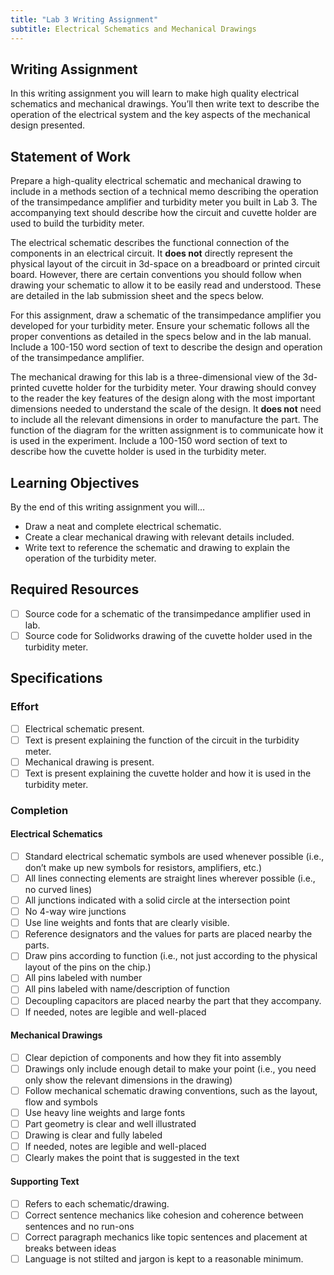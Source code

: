 ```yaml
---
title: "Lab 3 Writing Assignment"
subtitle: Electrical Schematics and Mechanical Drawings
---
```


## Writing Assignment

In this writing assignment you will learn to make high quality electrical schematics and mechanical drawings.
You'll then write text to describe the operation of the electrical system and the key aspects of the mechanical design presented.

## Statement of Work

Prepare a high-quality electrical schematic and mechanical drawing to include in a methods section of a technical memo describing the operation of the transimpedance amplifier and turbidity meter you built in Lab 3.
The accompanying text should describe how the circuit and cuvette holder are used to build the turbidity meter.

The electrical schematic describes the functional connection of the components in an electrical circuit.
It **does not** directly represent the physical layout of the circuit in 3d-space on a breadboard or printed circuit board.
However, there are certain conventions you should follow when drawing your schematic to allow it to be easily read and understood.
These are detailed in the lab submission sheet and the specs below.

For this assignment, draw a schematic of the transimpedance amplifier you developed for your turbidity meter.
Ensure your schematic follows all the proper conventions as detailed in the specs below and in the lab manual.
Include a 100-150 word section of text to describe the design and operation of the transimpedance amplifier.

The mechanical drawing for this lab is a three-dimensional view of the 3d-printed cuvette holder for the turbidity meter.
Your drawing should convey to the reader the key features of the design along with the most important dimensions needed to understand the scale of the design.
It **does not** need to include all the relevant dimensions in order to manufacture the part.
The function of the diagram for the written assignment is to communicate how it is used in the experiment.
Include a 100-150 word section of text to describe how the cuvette holder is used in the turbidity meter.

## Learning Objectives

By the end of this writing assignment you will...

- Draw a neat and complete electrical schematic.
- Create a clear mechanical drawing with relevant details included.
- Write text to reference the schematic and drawing to explain the operation of the turbidity meter.

## Required Resources

- [ ] Source code for a schematic of the transimpedance amplifier used in lab.
- [ ] Source code for Solidworks drawing of the cuvette holder used in the turbidity meter.

## Specifications

### Effort

- [ ] Electrical schematic present.
- [ ] Text is present explaining the function of the circuit in the turbidity meter.
- [ ] Mechanical drawing is present.
- [ ] Text is present explaining the cuvette holder and how it is used in the turbidity meter.

### Completion

#### Electrical Schematics

- [ ] Standard electrical schematic symbols are used whenever possible (i.e., don't make up new symbols for resistors, amplifiers, etc.)
- [ ] All lines connecting elements are straight lines wherever possible (i.e., no curved lines)
- [ ] All junctions indicated with a solid circle at the intersection point
- [ ] No 4-way wire junctions
- [ ] Use line weights and fonts that are clearly visible.
- [ ] Reference designators and the values for parts are placed nearby the parts.
- [ ] Draw pins according to function (i.e., not just according to the physical layout of the pins on the chip.)
- [ ] All pins labeled with number
- [ ] All pins labeled with name/description of function
- [ ] Decoupling capacitors are placed nearby the part that they accompany.
- [ ] If needed, notes are legible and well-placed

#### Mechanical Drawings

- [ ] Clear depiction of components and how they fit into assembly
- [ ] Drawings only include enough detail to make your point (i.e., you need only show the relevant dimensions in the drawing)
- [ ] Follow mechanical schematic drawing conventions, such as the layout, flow and symbols
- [ ] Use heavy line weights and large fonts
- [ ] Part geometry is clear and well illustrated
- [ ] Drawing is clear and fully labeled
- [ ] If needed, notes are legible and well-placed
- [ ] Clearly makes the point that is suggested in the text

#### Supporting Text

- [ ] Refers to each schematic/drawing.
- [ ] Correct sentence mechanics like cohesion and coherence between sentences and no run-ons
- [ ] Correct paragraph mechanics like topic sentences and placement at breaks between ideas
- [ ] Language is not stilted and jargon is kept to a reasonable minimum.